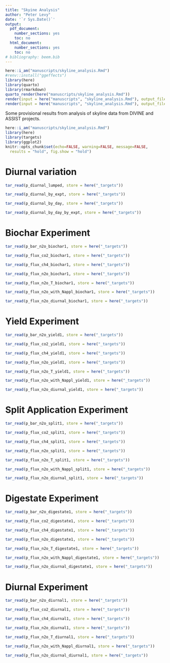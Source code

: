 ---
title: "Skyine Analysis"
author: "Peter Levy"
date: '`r Sys.Date()`'
output:
  pdf_document:
    number_sections: yes
    toc: no
  html_document:
    number_sections: yes
    toc: no
# bibliography: beem.bib
---

```{r render, echo = FALSE, eval = FALSE}
here::i_am("manuscripts/skyline_analysis.Rmd")
#renv::install("ggeffects")
library(here)
library(quarto)
library(rmarkdown)
quarto_render(here("manuscripts/skyline_analysis.Rmd"))
render(input = here("manuscripts", "skyline_analysis.Rmd"), output_file = here("manuscripts", "skyline_analysis.pdf"))
render(input = here("manuscripts", "skyline_analysis.Rmd"), output_file = here("manuscripts", "skyline_analysis.html"))
```

Some provisional results from analysis of skyline data from DIVINE and ASSIST projects.

<!--- { startup -->
```{r startup, eval=TRUE, echo=FALSE, include=FALSE}
here::i_am("manuscripts/skyline_analysis.Rmd")
library(here)
library(targets)
library(ggplot2)
knitr::opts_chunk$set(echo=FALSE, warning=FALSE, message=FALSE, 
  results = "hold", fig.show = "hold")
```
<!--- } -->

<!--- { Diurnal variation -->
# Diurnal variation

```{r, results = "hold", fig.show = "hold", echo = FALSE, fig.cap = "Diurnal variation in CO2 flux, N2O flux, PPFD and air temperature, averaged over all experiments."}
tar_read(p_diurnal_lumped, store = here("_targets"))
```

```{r, results = "hold", fig.show = "hold", echo = FALSE, fig.cap = "Diurnal variation in CO2 flux, N2O flux, PPFD and air temperature, averaged separately for each experiment"}
tar_read(p_diurnal_by_expt, store = here("_targets"))
```

```{r, results = "hold", fig.show = "hold", echo = FALSE, fig.cap = "Diurnal variation in CO2 flux, N2O flux, PPFD and air temperature, averaged separately for each day. Separating by each day gives equal weight to days with little variation, so shows relative variation rather than absolute variation."}
tar_read(p_diurnal_by_day, store = here("_targets"))
```

```{r, results = "hold", fig.show = "hold", echo = FALSE, fig.cap = "Diurnal variation in CO2 flux, N2O flux, PPFD and air temperature, averaged separately for each experiment and for each day. Separating by each experiment and day gives equal weight to both experiment and days with little variation, so shows relative variation rather than absolute variation."}
tar_read(p_diurnal_by_day_by_expt, store = here("_targets"))
```

<!--- } -->

<!--- { biochar1 -->
# Biochar Experiment

```{r, results = "hold", fig.show = "hold", echo = FALSE, fig.cap = "Bar plot of treatment and chamber means with 95pc confidence intervals. Black symbols show the 95pc   confidence intervals in treatment means, accounting for the within-chamber autocorrelation."}
tar_read(p_bar_n2o_biochar1, store = here("_targets"))
```

```{r, results = "hold", fig.show = "hold", echo = FALSE, fig.cap = "CO2 flux over time by treatment."}
tar_read(p_flux_co2_biochar1, store = here("_targets"))
```

```{r, echo = FALSE, fig.cap = "CH4 flux over time by treatment."}
tar_read(p_flux_ch4_biochar1, store = here("_targets"))
```

```{r, echo = FALSE, fig.cap = "N2O flux over time by treatment."}
tar_read(p_flux_n2o_biochar1, store = here("_targets"))
```

```{r, echo = FALSE, fig.cap = "N2O flux versus temperature by treatment."}
tar_read(p_flux_n2o_T_biochar1, store = here("_targets"))
```

```{r, results = "hold", fig.show = "hold", echo = FALSE, fig.cap = "N2O flux over time by treatment, showing N application dates as vertical black lines."}
tar_read(p_flux_n2o_with_Nappl_biochar1, store = here("_targets"))
```

```{r, results = "hold", fig.show = "hold", echo = FALSE, fig.cap = "Diurnal variation in N2O flux."}
tar_read(p_flux_n2o_diurnal_biochar1, store = here("_targets"))
```
<!--- } -->

<!--- { yield1 -->
# Yield Experiment

```{r, results = "hold", fig.show = "hold", echo = FALSE}
tar_read(p_bar_n2o_yield1, store = here("_targets"))
```

```{r, results = "hold", fig.show = "hold", echo = FALSE, fig.cap = "CO2 flux over time by treatment."}
tar_read(p_flux_co2_yield1, store = here("_targets"))
```

```{r, eval = TRUE, results = "hold", fig.show = "hold", echo = FALSE, fig.cap = "CH4 flux over time by treatment."}
tar_read(p_flux_ch4_yield1, store = here("_targets"))
```

```{r, results = "hold", fig.show = "hold", echo = FALSE, fig.cap = "N2O flux over time by treatment."}
tar_read(p_flux_n2o_yield1, store = here("_targets"))
```

```{r, echo = FALSE, fig.cap = "N2O flux versus temperature by treatment."}
tar_read(p_flux_n2o_T_yield1, store = here("_targets"))
```

```{r, eval = TRUE, results = "hold", fig.show = "hold", echo = FALSE, fig.cap = "N2O flux over time by treatment, showing N application dates as vertical black lines."}
tar_read(p_flux_n2o_with_Nappl_yield1, store = here("_targets"))
```

```{r, results = "hold", fig.show = "hold", echo = FALSE, fig.cap = "Diurnal variation in N2O flux."}
tar_read(p_flux_n2o_diurnal_yield1, store = here("_targets"))
```
<!--- } -->

<!--- { split1 -->
# Split Application Experiment
```{r, results = "hold", fig.show = "hold", echo = FALSE, fig.cap = "Bar plot of treatment and chamber means with 95pc confidence intervals. Black symbols show the 95pc   confidence intervals in treatment means, accounting for the within-chamber autocorrelation."}
tar_read(p_bar_n2o_split1, store = here("_targets"))
```

```{r, results = "hold", fig.show = "hold", echo = FALSE, fig.cap = "CO2 flux over time by treatment."}
tar_read(p_flux_co2_split1, store = here("_targets"))
```

```{r, echo = FALSE, fig.cap = "CH4 flux over time by treatment."}
tar_read(p_flux_ch4_split1, store = here("_targets"))
```

```{r, echo = FALSE, fig.cap = "N2O flux over time by treatment."}
tar_read(p_flux_n2o_split1, store = here("_targets"))
```

```{r, echo = FALSE, fig.cap = "N2O flux versus temperature by treatment."}
tar_read(p_flux_n2o_T_split1, store = here("_targets"))
```

```{r, results = "hold", fig.show = "hold", echo = FALSE, fig.cap = "N2O flux over time by treatment, showing N application dates as vertical black lines."}
tar_read(p_flux_n2o_with_Nappl_split1, store = here("_targets"))
```

```{r, results = "hold", fig.show = "hold", echo = FALSE, fig.cap = "Diurnal variation in N2O flux."}
tar_read(p_flux_n2o_diurnal_split1, store = here("_targets"))
```
<!--- } -->

<!--- { digestate1 -->
# Digestate Experiment
```{r, results = "hold", fig.show = "hold", echo = FALSE, fig.cap = "Bar plot of treatment and chamber means with 95pc confidence intervals. Black symbols show the 95pc   confidence intervals in treatment means, accounting for the within-chamber autocorrelation."}
tar_read(p_bar_n2o_digestate1, store = here("_targets"))
```

```{r, results = "hold", fig.show = "hold", echo = FALSE, fig.cap = "CO2 flux over time by treatment."}
tar_read(p_flux_co2_digestate1, store = here("_targets"))
```

```{r, echo = FALSE, fig.cap = "CH4 flux over time by treatment."}
tar_read(p_flux_ch4_digestate1, store = here("_targets"))
```

```{r, echo = FALSE, fig.cap = "N2O flux over time by treatment."}
tar_read(p_flux_n2o_digestate1, store = here("_targets"))
```

```{r, echo = FALSE, fig.cap = "N2O flux versus temperature by treatment."}
tar_read(p_flux_n2o_T_digestate1, store = here("_targets"))
```

```{r, results = "hold", fig.show = "hold", echo = FALSE, fig.cap = "N2O flux over time by treatment, showing N application dates as vertical black lines."}
tar_read(p_flux_n2o_with_Nappl_digestate1, store = here("_targets"))
```

```{r, results = "hold", fig.show = "hold", echo = FALSE, fig.cap = "Diurnal variation in N2O flux."}
tar_read(p_flux_n2o_diurnal_digestate1, store = here("_targets"))
```
<!--- } -->

<!--- { diurnal1 -->
# Diurnal Experiment
```{r, results = "hold", fig.show = "hold", echo = FALSE, fig.cap = "Bar plot of treatment and chamber means with 95pc confidence intervals. Black symbols show the 95pc   confidence intervals in treatment means, accounting for the within-chamber autocorrelation."}
tar_read(p_bar_n2o_diurnal1, store = here("_targets"))
```

```{r, results = "hold", fig.show = "hold", echo = FALSE, fig.cap = "CO2 flux over time by treatment."}
tar_read(p_flux_co2_diurnal1, store = here("_targets"))
```

```{r, echo = FALSE, fig.cap = "CH4 flux over time by treatment."}
tar_read(p_flux_ch4_diurnal1, store = here("_targets"))
```

```{r, echo = FALSE, fig.cap = "N2O flux over time by treatment."}
tar_read(p_flux_n2o_diurnal1, store = here("_targets"))
```

```{r, echo = FALSE, fig.cap = "N2O flux versus temperature by treatment."}
tar_read(p_flux_n2o_T_diurnal1, store = here("_targets"))
```

```{r, results = "hold", fig.show = "hold", echo = FALSE, fig.cap = "N2O flux over time by treatment, showing N application dates as vertical black lines."}
tar_read(p_flux_n2o_with_Nappl_diurnal1, store = here("_targets"))
```

```{r, results = "hold", fig.show = "hold", echo = FALSE, fig.cap = "Diurnal variation in N2O flux."}
tar_read(p_flux_n2o_diurnal_diurnal1, store = here("_targets"))
```
<!--- } -->
